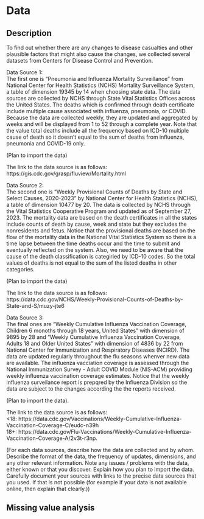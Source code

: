 # Data

## Description
To find out whether there are any changes to disease casualties and other plausible factors that might also cause the changes, we collected several datasets from Centers for Disease Control and Prevention.  

Data Source 1:  
The first one is "Pneumonia and Influenza Mortality Surveillance" from National Center for Health Statistics (NCHS) Mortality Surveillance System, a table of dimension 19345 by 14 when choosing state data. The data sources are collected by NCHS through State Vital Statistics Offices across the United States. The deaths which is confirmed through death certificate include multiple cause associated with influenza, pneumonia, or COVID. Because the data are collected weekly, they are updated and aggregated by weeks and will be displayed from 1 to 52 through a complete year. Note that the value total deaths include all the frequency based on ICD-10 multiple cause of death so it doesn't equal to the sum of deaths from influenza, pneumonia and COVID-19 only. 

(Plan to import the data)

The link to the data source is as follows:  
https://gis.cdc.gov/grasp/fluview/Mortality.html 

Data Source 2:  
The second one is "Weekly Provisional Counts of Deaths by State and Select Causes, 2020-2023" by National Center for Health Statistics (NCHS), a table of dimension 10477 by 20. The data is collected by NCHS through the Vital Statistics Cooperative Program and updated as of September 27, 2023. The mortality data are based on the death certificates in all the states include counts of death by cause, week and state but they excludes the nonresidents and fetus. Notice that the provisional deaths are based on the flow of the mortality data in the National Vital Statistics System so there is a time lapse between the time deaths occur and the time to submit and eventually reflected on the system. Also, we need to be aware that the cause of the death classification is categiried by ICD-10 codes. So the total values of deaths is not equal to the sum of the listed deaths in other categories. 

(Plan to import the data)

The link to the data source is as follows:  
https://data.cdc.gov/NCHS/Weekly-Provisional-Counts-of-Deaths-by-State-and-S/muzy-jte6 

Data Source 3:  
The final ones are "Weekly Cumulative Influenza Vaccination Coverage, Children 6 monoths through 18 years, United States" with dimension of 9895 by 28 and "Weekly Cumulative Influenza Vaccination Coverage, Adults 18 and Older United States" with dimension of 4836 by 22 from National Center for Immunization and Respiratory Diseases (NCIRD). The data are updated regularly throughout the flu seasons whenver new data are available. The influenza vacciation coverage is assessed through the National Immunization Survey - Adult COVID Module (NIS-ACM) providing weekly influenza vaccination coverage estimates. Notice that the weekly influenza surveilance report is prepqred by the Influenza Division so the data are subject to the changes according the the reports received. 

(Plan to import the data). 

The link to the data source is as follows:  
<18: https://data.cdc.gov/Vaccinations/Weekly-Cumulative-Influenza-Vaccination-Coverage-C/eudc-n39h  
18+: https://data.cdc.gov/Flu-Vaccinations/Weekly-Cumulative-Influenza-Vaccination-Coverage-A/2v3t-r3np. 

(For each data sources, describe how the data are collected and by whom. Describe the format of the data, the frequency of updates, dimensions, and any other relevant information. Note any issues / problems with the data, either known or that you discover. Explain how you plan to import the data. Carefully document your sources with links to the precise data sources that you used. If that is not possible (for example if your data is not available online, then explain that clearly.))

## Missing value analysis
